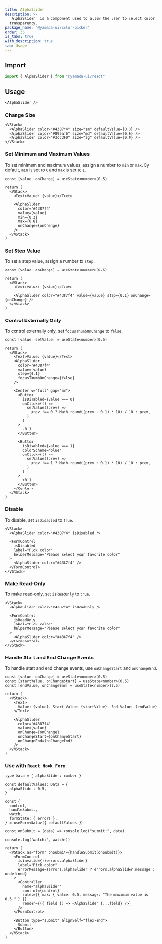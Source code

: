 ```yaml
---
title: AlphaSlider
description: >-
  `AlphaSlider` is a component used to allow the user to select color
  transparency.
package_name: "@yamada-ui/color-picker"
order: 35
is_tabs: true
with_description: true
tab: Usage
---
```


## Import

```ts
import { AlphaSlider } from "@yamada-ui/react"
```

## Usage

```tsx
<AlphaSlider />
```

### Change Size

```tsx
<VStack>
  <AlphaSlider color="#4387f4" size="sm" defaultValue={0.3} />
  <AlphaSlider color="#895af6" size="md" defaultValue={0.6} />
  <AlphaSlider color="#3cc360" size="lg" defaultValue={0.9} />
</VStack>
```

### Set Minimum and Maximum Values

To set minimum and maximum values, assign a number to `min` or `max`. By default, `min` is set to `0` and `max` is set to `1`.

```tsx functional=true
const [value, onChange] = useState<number>(0.5)

return (
  <VStack>
    <Text>Value: {value}</Text>

    <AlphaSlider
      color="#4387f4"
      value={value}
      min={0.3}
      max={0.8}
      onChange={onChange}
    />
  </VStack>
)
```

### Set Step Value

To set a step value, assign a number to `step`.

```tsx functional=true
const [value, onChange] = useState<number>(0.5)

return (
  <VStack>
    <Text>Value: {value}</Text>

    <AlphaSlider color="#4387f4" value={value} step={0.1} onChange={onChange} />
  </VStack>
)
```

### Control Externally Only

To control externally only, set `focusThumbOnChange` to `false`.

```tsx functional=true
const [value, setValue] = useState<number>(0.5)

return (
  <VStack>
    <Text>Value: {value}</Text>
    <AlphaSlider
      color="#4387f4"
      value={value}
      step={0.1}
      focusThumbOnChange={false}
    />

    <Center w="full" gap="md">
      <Button
        isDisabled={value === 0}
        onClick={() =>
          setValue((prev) =>
            prev !== 0 ? Math.round((prev - 0.1) * 10) / 10 : prev,
          )
        }
      >
        -0.1
      </Button>

      <Button
        isDisabled={value === 1}
        colorScheme="blue"
        onClick={() =>
          setValue((prev) =>
            prev !== 1 ? Math.round((prev + 0.1) * 10) / 10 : prev,
          )
        }
      >
        +0.1
      </Button>
    </Center>
  </VStack>
)
```

### Disable

To disable, set `isDisabled` to `true`.

```tsx
<VStack>
  <AlphaSlider color="#4387f4" isDisabled />

  <FormControl
    isDisabled
    label="Pick color"
    helperMessage="Please select your favorite color"
  >
    <AlphaSlider color="#4387f4" />
  </FormControl>
</VStack>
```

### Make Read-Only

To make read-only, set `isReadOnly` to `true`.

```tsx
<VStack>
  <AlphaSlider color="#4387f4" isReadOnly />

  <FormControl
    isReadOnly
    label="Pick color"
    helperMessage="Please select your favorite color"
  >
    <AlphaSlider color="#4387f4" />
  </FormControl>
</VStack>
```

### Handle Start and End Change Events

To handle start and end change events, use `onChangeStart` and `onChangeEnd`.

```tsx functional=true
const [value, onChange] = useState<number>(0.5)
const [startValue, onChangeStart] = useState<number>(0.5)
const [endValue, onChangeEnd] = useState<number>(0.5)

return (
  <VStack>
    <Text>
      Value: {value}, Start Value: {startValue}, End Value: {endValue}
    </Text>

    <AlphaSlider
      color="#4387f4"
      value={value}
      onChange={onChange}
      onChangeStart={onChangeStart}
      onChangeEnd={onChangeEnd}
    />
  </VStack>
)
```

### Use with `React Hook Form`

```tsx functional=true
type Data = { alphaSlider: number }

const defaultValues: Data = {
  alphaSlider: 0.5,
}

const {
  control,
  handleSubmit,
  watch,
  formState: { errors },
} = useForm<Data>({ defaultValues })

const onSubmit = (data) => console.log("submit:", data)

console.log("watch:", watch())

return (
  <VStack as="form" onSubmit={handleSubmit(onSubmit)}>
    <FormControl
      isInvalid={!!errors.alphaSlider}
      label="Pick color"
      errorMessage={errors.alphaSlider ? errors.alphaSlider.message : undefined}
    >
      <Controller
        name="alphaSlider"
        control={control}
        rules={{ max: { value: 0.5, message: "The maximum value is 0.5." } }}
        render={({ field }) => <AlphaSlider {...field} />}
      />
    </FormControl>

    <Button type="submit" alignSelf="flex-end">
      Submit
    </Button>
  </VStack>
)
```
